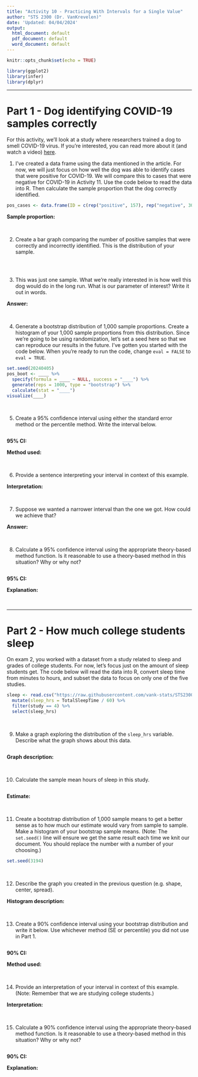 ```yaml
---
title: "Activity 10 - Practicing With Intervals for a Single Value"
author: "STS 2300 (Dr. VanKrevelen)"
date: 'Updated: 04/04/2024'
output:
  html_document: default
  pdf_document: default
  word_document: default
---
```


```r
knitr::opts_chunk$set(echo = TRUE)
```

```r
library(ggplot2)
library(infer)
library(dplyr)
```

---


# Part 1 - Dog identifying COVID-19 samples correctly

For this activity, we'll look at a study where researchers trained a dog to smell COVID-19 virus. If you're interested, you can read more about it (and watch a video) [here](https://nerdist.com/article/dogs-sniff-out-covid/).

1. I've created a data frame using the data mentioned in the article. For now, we will just focus on how well the dog was able to identify cases that were positive for COVID-19. We will compare this to cases that were negative for COVID-19 in Activity 11. Use the code below to read the data into R. Then calculate the sample proportion that the dog correctly identified.

```r
pos_cases <- data.frame(ID = c(rep("positive", 157), rep("negative", 30)))
```

**Sample proportion:**

<br>


2. Create a bar graph comparing the number of positive samples that were correctly and incorrectly identified. This is the distribution of your sample.

```r

```

<br>


3. This was just one sample. What we're really interested in is how well this dog would do in the long run. What is our parameter of interest? Write it out in words.

**Answer:**

<br>


4. Generate a bootstrap distribution of 1,000 sample proportions. Create a histogram of your 1,000 sample proportions from this distribution. Since we're going to be using randomization, let's set a seed here so that we can reproduce our results in the future. I've gotten you started with the code below. When you're ready to run the code, change `eval = FALSE` to `eval = TRUE`.

```r
set.seed(20240405)
pos_boot <- ____ %>%
  specify(formula = ____ ~ NULL, success = "____") %>%
  generate(reps = 1000, type = "bootstrap") %>%
  calculate(stat = "____")
visualize(____)
```


<br>


5. Create a 95% confidence interval using either the standard error method or the percentile method. Write the interval below.

```r

```

**95% CI:**

**Method used:**

<br>


6. Provide a sentence interpreting your interval in context of this example.

**Interpretation:**

<br>


7. Suppose we wanted a narrower interval than the one we got. How could we achieve that?

**Answer:**

<br>


8. Calculate a 95% confidence interval using the appropriate theory-based method function. Is it reasonable to use a theory-based method in this situation? Why or why not?

```r

```

**95% CI:**

**Explanation:**

<br>


---

# Part 2 - How much college students sleep

On exam 2, you worked with a dataset from a study related to sleep and grades of college students. For now, let's focus just on the amount of sleep students get. The code below will read the data into R, convert sleep time from minutes to hours, and subset the data to focus on only one of the five studies.

```r
sleep <- read.csv("https://raw.githubusercontent.com/vank-stats/STS2300-Spring2024/main/data/sleep_gpa_studies.csv") %>%
  mutate(sleep_hrs = TotalSleepTime / 60) %>%
  filter(study == 4) %>%
  select(sleep_hrs)
```

<br>


9. Make a graph exploring the distribution of the `sleep_hrs` variable. Describe what the graph shows about this data.

```r

```

**Graph description:**

<br>


10. Calculate the sample mean hours of sleep in this study.

```r

```

**Estimate:**

<br>


11. Create a bootstrap distribution of 1,000 sample means to get a better sense as to how much our estimate would vary from sample to sample. Make a histogram of your bootstrap sample means. (Note: The `set.seed()` line will ensure we get the same result each time we knit our document. You should replace the number with a number of your choosing.)

```r
set.seed(3194)

```

<br>


12. Describe the graph you created in the previous question (e.g. shape, center, spread).

**Histogram description:**

<br>


13. Create a 90% confidence interval using your bootstrap distribution and write it below. Use whichever method (SE or percentile) you did not use in Part 1.

```r

```

**90% CI:**

**Method used:**

<br>


14. Provide an interpretation of your interval in context of this example. (Note: Remember that we are studying college students.)

**Interpretation:**

<br>


15. Calculate a 90% confidence interval using the appropriate theory-based method function. Is it reasonable to use a theory-based method in this situation? Why or why not?

```r

```

**90% CI:**

**Explanation:**

<br>